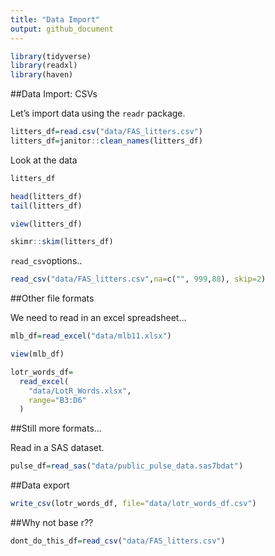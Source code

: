 ```yaml
---
title: "Data Import"
output: github_document
---
```


```r
library(tidyverse)
library(readxl)
library(haven)
```


##Data Import: CSVs

Let's import data using the `readr` package.
```r
litters_df=read.csv("data/FAS_litters.csv")
litters_df=janitor::clean_names(litters_df)
```

Look at the data
```r
litters_df

head(litters_df)
tail(litters_df)
```

```r
view(litters_df)
```

```r
skimr::skim(litters_df)
```

`read_csv`options..

```r
read_csv("data/FAS_litters.csv",na=c("", 999,88), skip=2)
```

##Other file formats

We need to read in an excel spreadsheet...
```r
mlb_df=read_excel("data/mlb11.xlsx")
```
```r
view(mlb_df)
```

```r
lotr_words_df=
  read_excel(
    "data/LotR_Words.xlsx",
    range="B3:D6"
  )
```

##Still more formats...

Read in a SAS dataset.

```r
pulse_df=read_sas("data/public_pulse_data.sas7bdat")
```
##Data export

```r
write_csv(lotr_words_df, file="data/lotr_words_df.csv")
```

##Why not base r??
```r
dont_do_this_df=read_csv("data/FAS_litters.csv")
```


